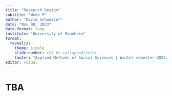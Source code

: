```yaml
---
title: "Research Design"
subtitle: "Week 5"
author: "David Schweizer"
date: "Nov 08, 2023"
date-format: long
institute: "University of Mannheim"
format: 
  revealjs:
    theme: simple
    slide-number: c/t #< collapsed/total
    footer: "Applied Methods of Social Sciences | Winter semester 2023/24 | University of Innsbruck"
editor: visual
---
```


# TBA

# 
